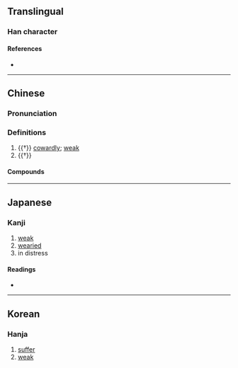 {{character info/new}}
==Translingual==

===Han character===
{{Han char|rn=9|rad=人|as=14|sn=16|four=23221|canj=OJPN|ids=⿰亻寧}}

====References====
* {{Han ref|kx=0120.100|dkj=01238|dj=0254.030|hdz=10232.050|uh=511C|ud=20764|bh=E8F4|bd=59636}}

----

==Chinese==
{{zh-forms}}

===Pronunciation===
{{zh-pron
|m=níng
|m-s=
|dg=
|c=ning4,nang4
|c-t=
|g=
|h=pfs=
|j=
|mb=
|md=
|mn=lêng
|mn-t=
|w=
|x=
|mc=y
|oc=y
|cat=a,pron
}}

===Definitions===
{{zh-hanzi}}

# {{†}} [[cowardly]]; [[weak]]
# {{†}} {{zh-alt-form|您||{{lb|zh|polite}} [[you]]}}

====Compounds====
{{zh-der|傖儜|儜奴|儜弱}}

----

==Japanese==

===Kanji===
{{ja-kanji|grade=|rs=人14}}

# [[weak]]
# [[wearied]]
# in distress

====Readings====
* {{ja-readings|on=[[どう]] (dō), [[にょう]] (nyō)|kun=[[なやむ]] (nayamu), [[よわい]] (yowai)}}

----

==Korean==

===Hanja===
{{ko-hanja|hangeul=녕|rv=nyeong|mr=nyŏng}}

# [[suffer]]
# [[weak]]